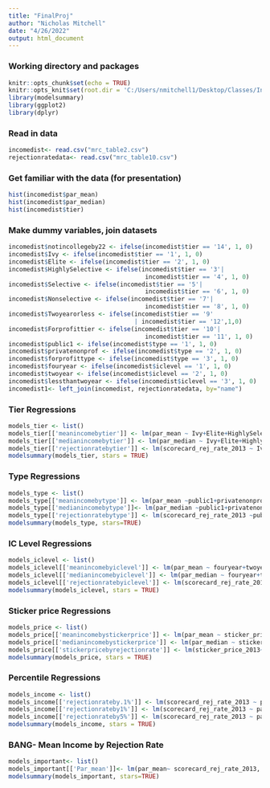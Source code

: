 ---
title: "FinalProj"
author: "Nicholas Mitchell"
date: "4/26/2022"
output: html_document
---
### Working directory and packages
```{r}
knitr::opts_chunk$set(echo = TRUE)
knitr::opts_knit$set(root.dir = 'C:/Users/nmitchell1/Desktop/Classes/Injustice/data/finaldata') 
library(modelsummary)
library(ggplot2)
library(dplyr)
```

### Read in data
```{r}
incomedist<- read.csv("mrc_table2.csv")
rejectionratedata<- read.csv("mrc_table10.csv")
```

### Get familiar with the data (for presentation)
```{r}
hist(incomedist$par_mean)
hist(incomedist$par_median)
hist(incomedist$tier)
```

### Make dummy variables, join datasets
```{r}
incomedist$notincollegeby22 <- ifelse(incomedist$tier == '14', 1, 0)
incomedist$Ivy <- ifelse(incomedist$tier == '1', 1, 0)
incomedist$Elite <- ifelse(incomedist$tier == '2', 1, 0)
incomedist$HighlySelective <- ifelse(incomedist$tier == '3'| 
                                      incomedist$tier == '4', 1, 0)
incomedist$Selective <- ifelse(incomedist$tier == '5'| 
                                      incomedist$tier == '6', 1, 0)
incomedist$Nonselective <- ifelse(incomedist$tier == '7'| 
                                      incomedist$tier == '8', 1, 0)
incomedist$Twoyearorless <- ifelse(incomedist$tier == '9'
                                   | incomedist$tier == '12',1,0)
incomedist$Forprofittier <- ifelse(incomedist$tier == '10'| 
                                      incomedist$tier == '11', 1, 0)
incomedist$public1 <- ifelse(incomedist$type == '1', 1, 0)
incomedist$privatenonprof <- ifelse(incomedist$type == '2', 1, 0)
incomedist$forprofittype <- ifelse(incomedist$type == '3', 1, 0)
incomedist$fouryear <- ifelse(incomedist$iclevel == '1', 1, 0)
incomedist$twoyear <- ifelse(incomedist$iclevel == '2', 1, 0)
incomedist$lessthantwoyear <- ifelse(incomedist$iclevel == '3', 1, 0)
incomedist1<- left_join(incomedist, rejectionratedata, by="name") 
```


### Tier Regressions
```{r}
models_tier <- list()
models_tier[['meanincomebytier']] <- lm(par_mean ~ Ivy+Elite+HighlySelective+Selective+Nonselective+Twoyearorless+Forprofittier+notincollegeby22, data=incomedist)
models_tier[['medianincomebytier']] <- lm(par_median ~ Ivy+Elite+HighlySelective+Selective+Nonselective+Twoyearorless+Forprofittier+notincollegeby22, data=incomedist)
models_tier[['rejectionratebytier']] <- lm(scorecard_rej_rate_2013 ~ Ivy+Elite+HighlySelective+Selective+Nonselective+Twoyearorless+Forprofittier+notincollegeby22, data=incomedist1)
modelsummary(models_tier, stars = TRUE)
```

### Type Regressions
```{r}
models_type <- list()
models_type[['meanincomebytype']] <- lm(par_mean ~public1+privatenonprof+forprofittype, data=incomedist)
models_type[['medianincomebytype']]<- lm(par_median ~public1+privatenonprof+forprofittype, data=incomedist)
models_type[['rejectionratebytype']] <- lm(scorecard_rej_rate_2013 ~public1+privatenonprof+forprofittype, data=incomedist1)
modelsummary(models_type, stars=TRUE)
```

### IC Level Regressions
```{r}
models_iclevel <- list()
models_iclevel[['meanincomebyiclevel']] <- lm(par_mean ~ fouryear+twoyear+Twoyearorless, data=incomedist1)
models_iclevel[['medianincomebyiclevel']] <- lm(par_median ~ fouryear+twoyear+Twoyearorless, data=incomedist1)
models_iclevel[['rejectionratebyiclevel']] <- lm(scorecard_rej_rate_2013 ~ fouryear+twoyear+Twoyearorless, data=incomedist1)
modelsummary(models_iclevel, stars = TRUE)
```

### Sticker price Regressions
```{r}
models_price <- list()
models_price[['meanincomebystickerprice']] <- lm(par_mean ~ sticker_price_2013, data=incomedist1)
models_price[['medianincomebystickerprice']] <- lm(par_median ~ sticker_price_2013, data=incomedist1)
models_price[['stickerpricebyrejectionrate']] <- lm(sticker_price_2013~scorecard_rej_rate_2013, data=incomedist1)
modelsummary(models_price, stars = TRUE)
```

### Percentile Regressions
```{r}
models_income <- list()
models_income[['rejectionrateby.1%']] <- lm(scorecard_rej_rate_2013 ~ par_toppt1pc, data=incomedist1)
models_income[['rejectionrateby1%']] <- lm(scorecard_rej_rate_2013 ~ par_top1pc, data=incomedist1)
models_income[['rejectionrateby5%']] <- lm(scorecard_rej_rate_2013 ~ par_top5pc, data=incomedist1)
modelsummary(models_income, stars = TRUE)
```

### BANG- Mean Income by Rejection Rate
```{r}
models_important<- list()
models_important[['Par_mean']]<- lm(par_mean~ scorecard_rej_rate_2013, data=incomedist1)
modelsummary(models_important, stars=TRUE)
```

